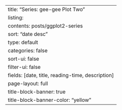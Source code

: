 ---
title: "Series: gee-gee Plot Two"
listing:
  contents: posts/ggplot2-series
  sort: "date desc"
  type: default
  categories: false
  sort-ui: false
  filter-ui: false
  fields: [date, title, reading-time, description]
page-layout: full
title-block-banner: true
title-block-banner-color: "yellow"
---